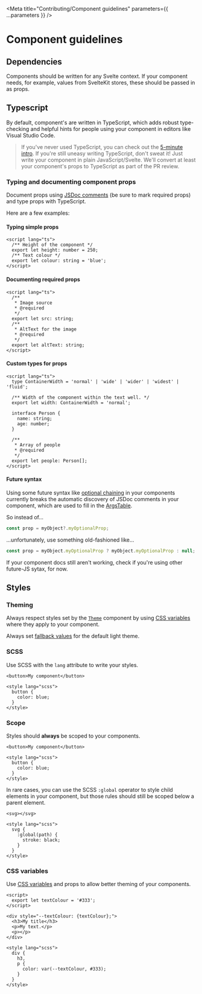 
<Meta
  title="Contributing/Component guidelines"
  parameters={{ ...parameters }}
/>

# Component guidelines

## Dependencies

Components should be written for any Svelte context. If your component needs, for example, values from SvelteKit stores, these should be passed in as props.

## Typescript

By default, component's are written in TypeScript, which adds robust type-checking and helpful hints for people using your component in editors like Visual Studio Code.

> If you've never used TypeScript, you can check out the [5-minute intro](https://www.typescriptlang.org/docs/handbook/typescript-in-5-minutes.html). If you're still uneasy writing TypeScript, don't sweat it! Just write your component in plain JavaScript/Svelte. We'll convert at least your component's props to TypeScript as part of the PR review.

### Typing and documenting component props

Document props using [JSDoc comments](https://www.typescriptlang.org/docs/handbook/jsdoc-supported-types.html) (be sure to mark required props) and type props with TypeScript.

Here are a few examples:

#### Typing simple props

```svelte
<script lang="ts">
  /** Height of the component */
  export let height: number = 250;
  /** Text colour */
  export let colour: string = 'blue';
</script>
```

#### Documenting required props

```svelte
<script lang="ts">
  /**
   * Image source
   * @required
   */
  export let src: string;
  /**
   * AltText for the image
   * @required
   */
  export let altText: string;
</script>
```

#### Custom types for props

```svelte
<script lang="ts">
  type ContainerWidth = 'normal' | 'wide' | 'wider' | 'widest' | 'fluid';

  /** Width of the component within the text well. */
  export let width: ContainerWidth = 'normal';

  interface Person {
    name: string;
    age: number;
  }

  /**
   * Array of people
   * @required
   */
  export let people: Person[];
</script>
```

#### Future syntax

Using some future syntax like [optional chaining](https://developer.mozilla.org/en-US/docs/Web/JavaScript/Reference/Operators/Optional_chaining) in your components currently breaks the automatic discovery of JSDoc comments in your component, which are used to fill in the [ArgsTable](https://storybook.js.org/docs/react/writing-docs/doc-block-argstable).

So instead of...

```javascript
const prop = myObject?.myOptionalProp;
```

...unfortunately, use something old-fashioned like...

```javascript
const prop = myObject.myOptionalProp ? myObject.myOptionalProp : null;
```

If your component docs still aren't working, check if you're using other future-JS sytax, for now.

## Styles

### Theming

Always respect styles set by the [`Theme`](/?path=/docs/theming-theme--default) component by using [CSS variables](?path=/docs/scss-css-variables--page) where they apply to your component.

Always set [fallback values](https://developer.mozilla.org/en-US/docs/Web/CSS/Using_CSS_custom_properties#custom_property_fallback_values) for the default light theme.

### SCSS

Use SCSS with the `lang` attribute to write your styles.

```svelte
<button>My component</button>

<style lang="scss">
  button {
    color: blue;
  }
</style>
```

### Scope

Styles should **always** be scoped to your components.

```svelte
<button>My component</button>

<style lang="scss">
  button {
    color: blue;
  }
</style>
```

In rare cases, you can use the SCSS `:global` operator to style child elements in your component, but those rules should still be scoped below a parent element.

```svelte
<svg></svg>

<style lang="scss">
  svg {
    :global(path) {
      stroke: black;
    }
  }
</style>
```

### CSS variables

Use [CSS variables](https://developer.mozilla.org/en-US/docs/Web/CSS/Using_CSS_custom_properties) and props to allow better theming of your components.

```svelte
<script>
  export let textColour = '#333';
</script>

<div style="--textColour: {textColour};">
  <h3>My title</h3>
  <p>My text.</p>
  <p></p>
</div>

<style lang="scss">
  div {
    h3,
    p {
      color: var(--textColour, #333);
    }
  }
</style>
```
